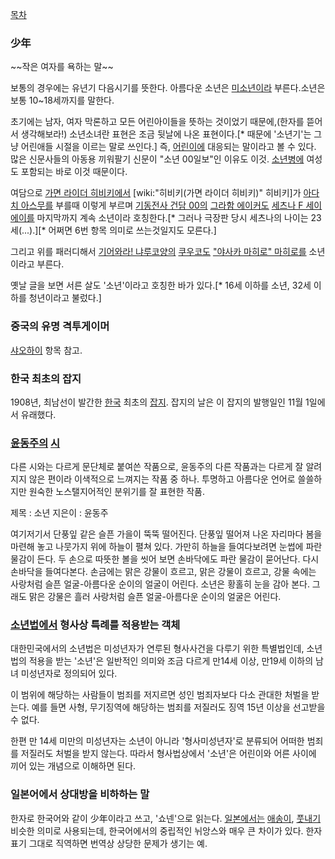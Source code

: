 [[목차]]

=== 少年 ===
~~작은 여자를 욕하는 말~~

보통의 경우에는 유년기 다음시기를 뜻한다. 아름다운 소년은 [[미소년]]이라 부른다.소년은 보통 10~18세까지를 말한다.

초기에는 남자, 여자 막론하고 모든 어린아이들을 뜻하는 것이었기 때문에,(한자를 뜯어서 생각해보라!) 소년소녀란 표현은 조금 뒷날에 나온 표현이다.[* 때문에 '소년기'는 그냥 어린애들 시절을 이르는 말로 쓰인다.] 즉, [[어린이]]에 대응되는 말이라고 볼 수 있다. 많은 신문사들의 아동용 끼워팔기 신문이 "소년 00일보"인 이유도 이것. [[소년병]]에 여성도 포함되는 바로 이것 때문이다. 

여담으로 [[가면 라이더 히비키]]에서 [wiki:"히비키(가면 라이더 히비키)" 히비키]가 [[아다치 아스무]]를 부를때 이렇게 부르며 [[기동전사 건담 00]]의 [[그라함 에이커]]도 [[세츠나 F 세이에이]]를 마지막까지 계속 소년이라 호칭한다.[* 그러나 극장판 당시 세츠나의 나이는 23세(...).][* 어쩌면 6번 항목 의미로 쓰는것일지도 모른다.]

그리고 위를 패러디해서 [[기어와라! 냐루코양]]의 [[쿠우코]]도 [["야사카 마히로" 마히로]]를 소년이라고 부른다.

옛날 글을 보면 서른 살도 '소년'이라고 호칭한 바가 있다.[* 16세 이하를 소년, 32세 이하를 청년이라고 불렀다.]

=== 중국의 유명 격투게이머 ===
[[샤오하이]] 항목 참고.

=== 한국 최초의 잡지 ===
1908년, 최남선이 발간한 [[한국]] 최초의 [[잡지]]. 
잡지의 날은 이 잡지의 발행일인 11월 1일에서 유래했다.


=== [[윤동주]]의 [[시]] ===
다른 시와는 다르게 문단체로 붙여쓴 작품으로, 윤동주의 다른 작품과는 다르게 잘 알려지지 않은 편이라 이색적으로 느껴지는 작품 중 하나. 투명하고 아름다운 언어로 쓸쓸하지만 원숙한 노스탤지어적인 분위기를 잘 표현한 작품. 


제목 : 소년
지은이 : 윤동주


여기저기서 단풍잎 같은 슬픈 가을이 뚝뚝 떨어진다. 단풍잎 떨어져 나온 자리마다 봄을 마련해 놓고 나뭇가지 위에 하늘이 펼쳐 있다. 가만히 하늘을 들여다보려면 눈썹에 파란 물감이 든다. 두 손으로 따뜻한 볼을 씻어 보면 손바닥에도 파란 물감이 묻어난다. 다시 손바닥을 들여다본다. 손금에는 맑은 강물이 흐르고, 맑은 강물이 흐르고, 강물 속에는 사랑처럼 슬픈 얼굴-아름다운 순이의 얼굴이 어린다. 소년은 황홀히 눈을 감아 본다. 그래도 맑은 강물은 흘러 사랑처럼 슬픈 얼굴-아름다운 순이의 얼굴은 어린다.

=== [[소년법]]에서 형사상 특례를 적용받는 객체 ===
대한민국에서의 소년법은 미성년자가 연루된 형사사건을 다루기 위한 특별법인데, 소년법의 적용을 받는 '소년'은 일반적인 의미와 조금 다르게 만14세 이상, 만19세 이하의 남녀 미성년자로 정의되어 있다. 

이 범위에 해당하는 사람들이 범죄를 저지르면 성인 범죄자보다 다소 관대한 처벌을 받는다. 예를 들면 사형, 무기징역에 해당하는 범죄를 저질러도 징역 15년 이상을 선고받을 수 없다. 

한편 만 14세 미만의 미성년자는 소년이 아니라 '형사미성년자'로 분류되어 어떠한 범죄를 저질러도 처벌을 받지 않는다. 따라서 형사법상에서 '소년'은 어린이와 어른 사이에 끼어 있는 개념으로 이해하면 된다. 

=== 일본어에서 상대방을 비하하는 말 ===
한자로 한국어와 같이 少年이라고 쓰고, '쇼넨'으로 읽는다. [[일본]]에서는 [[애송이]], [[풋내기]] 비슷한 의미로 사용되는데, 한국어에서의 중립적인 뉘앙스와 매우 큰 차이가 있다. 한자표기 그대로 직역하면 번역상 상당한 문제가 생기는 예.
